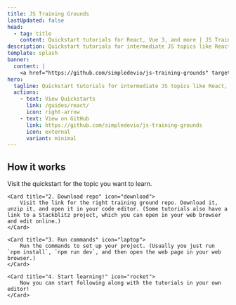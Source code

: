 ```yaml
---
title: JS Training Grounds
lastUpdated: false
head:
  - tag: title
    content: Quickstart tutorials for React, Vue 3, and more | JS Training Grounds
description: Quickstart tutorials for intermediate JS topics like React, Vue 3, Svelte 5, Angular, and more.
template: splash
banner:
  content: |
    <a href="https://github.com/simpledevio/js-training-grounds" target="_blank">Star ⭐️ this project on GitHub!</a>
hero:
  tagline: Quickstart tutorials for intermediate JS topics like React, Vue 3, Svelte 5, Angular, and more.
  actions:
    - text: View Quickstarts
      link: /guides/react/
      icon: right-arrow
    - text: View on GitHub
      link: https://github.com/simpledevio/js-training-grounds
      icon: external
      variant: minimal
---
```



## How it works

<CardGrid>
	<Card title="1. Open the quickstart" icon="open-book">
		Visit the quickstart for the topic you want to learn.
	</Card>

	<Card title="2. Download repo" icon="download">
		Visit the link for the right training ground repo. Download it, unzip it, and open it in your code editor. (Some tutorials also have a link to a Stackblitz project, which you can open in your web browser and edit online.)
	</Card>

	<Card title="3. Run commands" icon="laptop">
		Run the commands to set up your project. (Usually you just run `npm install`, `npm run dev`, and then open the web page in your web browser.)
	</Card>

	<Card title="4. Start learning!" icon="rocket">
		Now you can start following along with the tutorials in your own editor!
	</Card>
</CardGrid>
